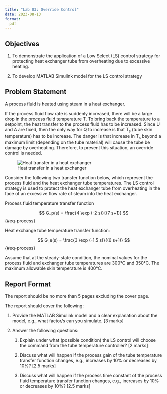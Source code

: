 ```yaml
---
title: "Lab 03: Override Control"
date: 2023-08-13
format:
  pdf
---
```


## Objectives

1. To demonstrate the application of a Low Select (LS) control strategy for
   protecting heat exchanger tube from overheating due to excessive heating.

2. To develop MATLAB Simulink model for the LS control strategy

## Problem Statement {#sec-process-information}

A process fluid is heated using steam in a heat exchanger. 

If the process fluid flow rate is suddenly increased, there will
be a large drop in the process fluid temperature T. To bring back the
temperature to a setpoint, the heat transfer to the process fluid has to be
increased. Since U and A are fixed, then the only way for Q to increase is that
T~s~ (tube skin temperature) has to be increase. The danger is that increase in
T~s~ beyond a maximum limit (depending on the tube material) will cause
the tube be damage by overheating. Therefore, to prevent this situation, an
override control is needed. 

![Heat transfer in a heat exchanger](../../../assets/images/PID-enhancements-lab-1.png){#fig-1}

Consider the following two transfer function below, which represent the process
fluid and the heat exchanger tube temperatures. The LS control strategy is used
to protect the heat exchanger tube from overheating in the face of an excessive
flow rate of steam into the heat exchanger.

Process fluid temperature transfer function

$$
G_p(s) = \frac{4 \exp (-2 s)}{(7 s+1)}
$${#eq-process}

Heat exchange tube temperature transfer function:

$$
G_e(s) = \frac{3 \exp (-1.5 s)}{(6 s+1)}
$${#eq-process}

Assume that at the steady-state condition, the nominal values for the process
fluid and exchanger tube temperatures are 300°C and 350°C. The maximum
allowable skin temperature is 400°C.

## Report Format

The report should be no more than 5 pages excluding the cover page.

The report should cover the following:

1. Provide the MATLAB Simulink model and a clear explanation about the model,
   e.g., what factor/s can you simulate. [3 marks]

2. Answer the following questions:

	1. Explain under what (possible condition) the LS control will choose the
	   command from the tube temperature controller? [2 marks]
	   
   2. Discuss what will happen if the process gain of the tube temperature
      transfer function changes, e.g., increases by 10% or decreases by 10%?
      [2.5 marks]

   3. Discuss what will happen if the process time constant of the process
      fluid temperature transfer function changes, e.g., increases by 10% or
      decreases by 10%? [2.5 marks]


